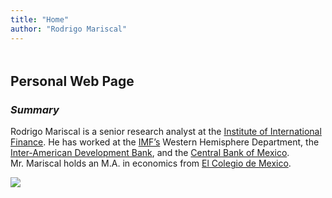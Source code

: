 ```yaml
---
title: "Home"
author: "Rodrigo Mariscal"
---
```


<style type="text/css">
.title {
  display: none;
}

#getting-started img {
  margin-right: 10px;
}

</style>

<div class="row" style="padding-top: 5px;">
<div class="col-sm-20">

# **Personal Web Page**

### *Summary*

Rodrigo Mariscal is a senior research analyst at the [Institute of International Finance](https://www.iif.com/). He has worked at the [IMF's](http://www.imf.org/external/index.htm) Western Hemisphere Department, the [Inter-American Development Bank](https://www.iadb.org/), and the [Central Bank of Mexico](http://www.banxico.org.mx/). Mr. Mariscal holds an M.A. in economics from [El Colegio de Mexico](https://www.colmex.mx/).

</div>
<div class="col-sm-20">

![](img/leaves.png)


